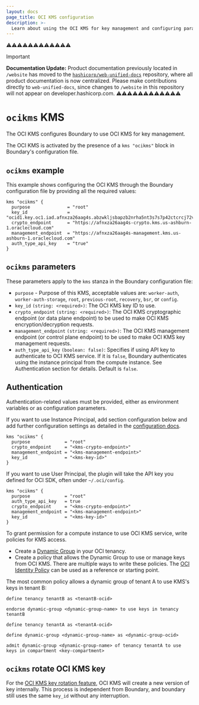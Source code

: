 ```yaml
---
layout: docs
page_title: OCI KMS configuration
description: >-
  Learn about using the OCI KMS for key management and configuring parameters and authentication. View an example configuration. Understand OCI KMS key rotation.
---
```


⚠️⚠️⚠️⚠️⚠️⚠️⚠️⚠️⚠️⚠️⚠️⚠️
> [!IMPORTANT]  
> **Documentation Update:** Product documentation previously located in `/website` has moved to the [`hashicorp/web-unified-docs`](https://github.com/hashicorp/web-unified-docs) repository, where all product documentation is now centralized. Please make contributions directly to `web-unified-docs`, since changes to `/website` in this repository will not appear on developer.hashicorp.com.
⚠️⚠️⚠️⚠️⚠️⚠️⚠️⚠️⚠️⚠️⚠️⚠️

# `ocikms` KMS

The OCI KMS configures Boundary to use OCI KMS for key management.

The OCI KMS is activated by the presence of a `kms "ocikms"` block in Boundary's configuration file.

## `ocikms` example

This example shows configuring the OCI KMS through the Boundary configuration file
by providing all the required values:

```hcl
kms "ocikms" {
  purpose              = "root"
  key_id               = "ocid1.key.oc1.iad.afnxza26aag4s.abzwkljsbapzb2nrha5nt3s7s7p42ctcrcj72vn3kq5qx"
  crypto_endpoint      = "https://afnxza26aag4s-crypto.kms.us-ashburn-1.oraclecloud.com"
  management_endpoint  = "https://afnxza26aag4s-management.kms.us-ashburn-1.oraclecloud.com"
  auth_type_api_key    = "true"
}
```

## `ocikms` parameters

These parameters apply to the `kms` stanza in the Boundary configuration file:

- `purpose` - Purpose of this KMS, acceptable values are: `worker-auth`, `worker-auth-storage`,
   `root`, `previous-root`, `recovery`, `bsr`, or `config`.
- `key_id` `(string: <required>)`: The OCI KMS key ID to use.
- `crypto_endpoint` `(string: <required>)`: The OCI KMS cryptographic endpoint (or data plane endpoint)
  to be used to make OCI KMS encryption/decryption requests.
- `management_endpoint` `(string: <required>)`: The OCI KMS management endpoint (or control plane endpoint)
  to be used to make OCI KMS key management requests.
- `auth_type_api_key` `(boolean: false)`: Specifies if using API key to authenticate to OCI KMS service.
  If it is `false`, Boundary authenticates using the instance principal from the compute instance. See Authentication section for details. Default is `false`.

## Authentication

Authentication-related values must be provided, either as environment
variables or as configuration parameters.

If you want to use Instance Principal, add section configuration below and add further configuration settings as detailed in the [configuration docs](/boundary/docs/configuration/).

```hcl
kms "ocikms" {
  purpose             = "root"
  crypto_endpoint     = "<kms-crypto-endpoint>"
  management_endpoint = "<kms-management-endpoint>"
  key_id              = "<kms-key-id>"
}
```

If you want to use User Principal, the plugin will take the API key you defined for OCI SDK, often under `~/.oci/config`.

```hcl
kms "ocikms" {
  purpose             = "root"
  auth_type_api_key   = true
  crypto_endpoint     = "<kms-crypto-endpoint>"
  management_endpoint = "<kms-management-endpoint>"
  key_id              = "<kms-key-id>"
}
```

To grant permission for a compute instance to use OCI KMS service, write policies for KMS access.

- Create a [Dynamic Group][oci-dg] in your OCI tenancy.
- Create a policy that allows the Dynamic Group to use or manage keys from OCI KMS. There are multiple ways to write these policies. The [OCI Identity Policy][oci-id] can be used as a reference or starting point.

The most common policy allows a dynamic group of tenant A to use KMS's keys in tenant B:

```text
define tenancy tenantB as <tenantB-ocid>

endorse dynamic-group <dynamic-group-name> to use keys in tenancy tenantB

```

```text
define tenancy tenantA as <tenantA-ocid>

define dynamic-group <dynamic-group-name> as <dynamic-group-ocid>

admit dynamic-group <dynamic-group-name> of tenancy tenantA to use keys in compartment <key-compartment>

```

## `ocikms` rotate OCI KMS key

For the [OCI KMS key rotation feature][oci-kms-rotation], OCI KMS will create a new version of key internally. This process is independent from Boundary, and boundary still uses the same `key_id` without any interruption.

[oci-sdk]: https://docs.cloud.oracle.com/iaas/Content/API/Concepts/sdkconfig.htm
[oci-dg]: https://docs.cloud.oracle.com/iaas/Content/Identity/Tasks/managingdynamicgroups.htm
[oci-id]: https://docs.cloud.oracle.com/iaas/Content/Identity/Concepts/policies.htm
[oci-kms-rotation]: https://docs.cloud.oracle.com/iaas/Content/KeyManagement/Tasks/managingkeys.htm
